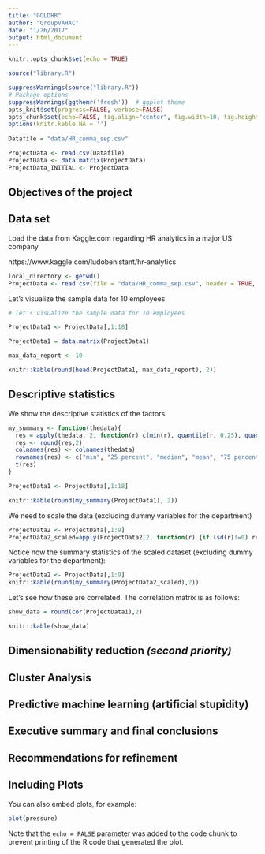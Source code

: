 ```yaml
---
title: "GOLDHR"
author: "GroupVAHAC"
date: "1/26/2017"
output: html_document
---
```


```r
knitr::opts_chunk$set(echo = TRUE)
```

```r
source("library.R")
```

```r
suppressWarnings(source("library.R"))
# Package options
suppressWarnings(ggthemr('fresh'))  # ggplot theme
opts_knit$set(progress=FALSE, verbose=FALSE)
opts_chunk$set(echo=FALSE, fig.align="center", fig.width=10, fig.height=6.35, results="asis")
options(knitr.kable.NA = '')
 
Datafile = "data/HR_comma_sep.csv"
```
 
```r
ProjectData <- read.csv(Datafile)
ProjectData <- data.matrix(ProjectData)
ProjectData_INITIAL <- ProjectData
```

## Objectives of the project


## Data set
Load the data from Kaggle.com regarding HR analytics in a major US company

https://www.kaggle.com/ludobenistant/hr-analytics

```r
local_directory <- getwd()
ProjectData <- read.csv(file = "data/HR_comma_sep.csv", header = TRUE, sep=",")
```

Let's visualize the sample data for 10 employees

```r
# let's visualize the sample data for 10 employees

ProjectData1 <- ProjectData[,1:18]

ProjectData1 = data.matrix(ProjectData1)
```

```r
max_data_report <- 10

knitr::kable(round(head(ProjectData1, max_data_report), 2))
```

## Descriptive statistics

We show the descriptive statistics of the factors

```r
my_summary <- function(thedata){
  res = apply(thedata, 2, function(r) c(min(r), quantile(r, 0.25), quantile(r, 0.5), mean(r), quantile(r, 0.75), max(r), sd(r)))
  res <- round(res,2)
  colnames(res) <- colnames(thedata)
  rownames(res) <- c("min", "25 percent", "median", "mean", "75 percent", "max", "std")
  t(res)
}

ProjectData1 <- ProjectData[,1:18]

knitr::kable(round(my_summary(ProjectData1), 2))

```

We need to scale the data (excluding dummy variables for the department)

```r
ProjectData2 <- ProjectData[,1:9]
ProjectData2_scaled=apply(ProjectData2,2, function(r) {if (sd(r)!=0) res=(r-mean(r))/sd(r) else res=0*r; res})
```

Notice now the summary statistics of the scaled dataset (excluding dummy variables for the department):

```r
ProjectData2 <- ProjectData[,1:9]
knitr::kable(round(my_summary(ProjectData2_scaled),2))
```

Let's see how these are correlated. The correlation matrix is as follows:

```r
show_data = round(cor(ProjectData1),2)

knitr::kable(show_data)
```

## Dimensionability reduction *(second priority)*

## Cluster Analysis

## Predictive machine learning (artificial stupidity)

## Executive summary and final conclusions

## Recommendations for refinement

## Including Plots

You can also embed plots, for example:

```r
plot(pressure)
```

Note that the `echo = FALSE` parameter was added to the code chunk to prevent printing of the R code that generated the plot.
